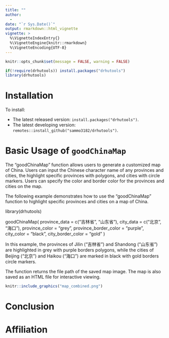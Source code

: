 ```yaml
---
title: ""
author: 
  - 
date: "`r Sys.Date()`"
output: rmarkdown::html_vignette
vignette: >
  %\VignetteIndexEntry{}
  %\VignetteEngine{knitr::rmarkdown}
  %\VignetteEncoding{UTF-8}
---
```


```r
knitr::opts_chunk$set(message = FALSE, warning = FALSE)

if(!require(drhutools)) install.packages("drhutools")
library(drhutools)
```
# Installation

To install:

-  The latest released version: `install.packages("drhutools")`.
-  The latest developing version: `remotes::install_github("sammo3182/drhutools")`.


# Basic Usage of `goodChinaMap`

The "goodChinaMap" function allows users to generate a customized map of China. Users can input the Chinese character name of any provinces and cities, the highlight specific provinces with polygons, and cities with circle markers. Users can specify the color and border color for the provinces and cities on the map.

The following example demonstrates how to use the "goodChinaMap" function to highlight specific provinces and cities on a map of China.

library(drhutools)

goodChinaMap(
  province_data = c("吉林省", "山东省"), 
  city_data = c("北京", "海口"), 
  province_color = "grey", 
  province_border_color = "purple", 
  city_color = "black", 
  city_border_color = "gold"
)

In this example, the provinces of Jilin ("吉林省") and Shandong ("山东省") are highlighted in grey with purple borders polygons, while the cities of Beijing ("北京") and Haikou ("海口") are marked in black with gold borders circle markers.

The function returns the file path of the saved map image. The map is also saved as an HTML file for interactive viewing.

```r
knitr::include_graphics("map_combined.png")
```

# Conclusion


# Affiliation
